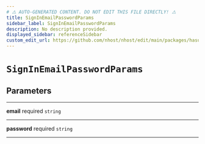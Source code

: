 ```yaml
---
# ⚠️ AUTO-GENERATED CONTENT. DO NOT EDIT THIS FILE DIRECTLY! ⚠️
title: SignInEmailPasswordParams
sidebar_label: SignInEmailPasswordParams
description: No description provided.
displayed_sidebar: referenceSidebar
custom_edit_url: https://github.com/nhost/nhost/edit/main/packages/hasura-auth-js/src/utils/types.ts#L60
---
```


# `SignInEmailPasswordParams`

## Parameters

---

**<span className="parameter-name">email</span>** <span className="optional-status">required</span> `string`

---

**<span className="parameter-name">password</span>** <span className="optional-status">required</span> `string`

---
